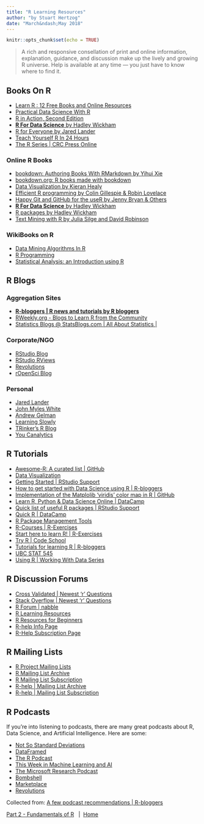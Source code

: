 ```yaml
---
title: "R Learning Resources"
author: "by Stuart Hertzog"
date: "March&ndash;May 2018"
---
```


<script>
    $(document).ready(function() {
      $items = $('div#TOC li');
      $items.each(function(idx) {
        num_ul = $(this).parentsUntil('#TOC').length;
        $(this).css({'text-indent': num_ul * 10, 'padding-left': 0});
      });

    });
</script>

```r
knitr::opts_chunk$set(echo = TRUE)
```

> A rich and responsive consellation of print and online information, explanation, guidance, and discussion make up the lively and growing R universe. Help is available at any time --- you just have to know where to find it.

## Books On R

* [Learn R : 12 Free Books and Online Resources](http://ucanalytics.com/blogs/learn-r-12-books-and-online-resources/)
* [Practical Data Science With R](https://www.manning.com/books/practical-data-science-with-r)
* [R in Action, Second Edition](https://www.manning.com/books/r-in-action-second-edition?a_bid=5c2b1e1d&a_aid=RiA2ed)
* [**R For Data Science** by Hadley Wickham](https://www.amazon.com/R-Data-Science-Hadley-Wickham/dp/1491910399/ref=as_li_ss_tl?ie=UTF8&qid=1469550189&sr=8-1&keywords=R+for+data+science&linkCode=sl1&tag=devtools-20&linkId=6fe0069f9605cf847ed96c191f4e84dd)
* [R for Everyone by Jared Lander](https://www.jaredlander.com/r-for-everyone/)
* [Teach Yourself R In 24 Hours](https://www.informit.com/store/r-in-24-hours-sams-teach-yourself-9780672338489)
* [The R Series | CRC Press Online](https://www.crcpress.com/Chapman--HallCRC-The-R-Series/book-series/CRCTHERSER)

### Online R Books
 
* [bookdown: Authoring Books With RMarkdown by Yihui Xie](https://bookdown.org/yihui/bookdown/)
* [bookdown.org: R books made with bookdown](https://bookdown.org/)
* [Data Visualization by Kieran Healy](http://socviz.co/index.html)
* [Efficient R programming by Colin Gillespie &amp;
Robin Lovelace](https://csgillespie.github.io/efficientR/)
* [Happy Git and GitHub for the useR by Jenny Bryan &amp; Others](http://happygitwithr.com/)
* [**R For Data Science** by Hadley Wickham](http://r4ds.had.co.nz/)
* [R packages by Hadley Wickham](http://r-pkgs.had.co.nz/)
* [Text Mining with R by Julia Silge and David Robinson](https://www.tidytextmining.com/)

### WikiBooks on R

* [Data Mining Algorithms In R](https://en.wikibooks.org/wiki/Data_Mining_Algorithms_In_R)
* [R Programming](https://en.wikibooks.org/wiki/R_Programming)
* [Statistical Analysis: an Introduction using R](https://en.wikibooks.org/wiki/Statistical_Analysis:_an_Introduction_using_R)

## R Blogs

### Aggregation Sites

* [**R-bloggers | R news and tutorials by R bloggers**](https://www.r-bloggers.com/)
* [RWeekly.org - Blogs to Learn R from the Community](https://rweekly.org/)
* [Statistics Blogs @ StatsBlogs.com | All About Statistics |](http://www.statsblogs.com/)

### Corporate/NGO 

* [RStudio Blog](https://blog.rstudio.org/)
* [RStudio RViews](https://rviews.rstudio.com/)
* [Revolutions](http://blog.revolutionanalytics.com/)
* [rOpenSci Blog](https://ropensci.org/blog/)

### Personal

* [Jared Lander](https://www.jaredlander.com/)
* [John Myles White](http://www.johnmyleswhite.com/)
* [Andrew Gelman](http://andrewgelman.com/)
* [Learning Slowly](https://jehrlinger.wordpress.com/)
* [TRinker's R Blog](https://trinkerrstuff.wordpress.com/)
* [You Canalytics](http://ucanalytics.com/blogs/)

## R Tutorials

* [Awesome-R: A curated list | GitHub](https://github.com/qinwf/awesome-R)
* [Data Visualization](http://socviz.co/index.html)
* [Getting Started | RStudio Support](https://support.rstudio.com/hc/en-us/sections/200271437-Getting-Started)
* [How to get started with Data Science using R | R-bloggers](https://www.r-bloggers.com/how-to-get-started-with-data-science-using-r/)
* [Implementation of the Matplolib 'viridis' color map in R | GitHub](https://github.com/sjmgarnier/viridis)
* [Learn R, Python & Data Science Online | DataCamp](https://www.datacamp.com/)
* [Quick list of useful R packages | RStudio Support](https://support.rstudio.com/hc/en-us/articles/201057987-Quick-list-of-useful-R-packages)
* [Quick R | DataCamp](https://www.statmethods.net/r-tutorial/index.html)
* [R Package Management Tools](https://stat.ethz.ch/R-manual/R-devel/library/utils/html/packageStatus.html)
* [R-Courses | R-Exercises](https://www.r-exercises.com/r-courses/)
* [Start here to learn R! | R-Exercises](https://www.r-exercises.com/start-here-to-learn-r/)
* [Try R | Code School](http://tryr.codeschool.com/)
* [Tutorials for learning R | R-bloggers](https://www.r-bloggers.com/how-to-learn-r-2/)
* [UBC STAT 545](http://stat545.com/index.html)
* [Using R | Working With Data Series](http://mazamascience.com/WorkingWithData/?series=using-r)

## R Discussion Forums

* [Cross Validated | Newest 'r' Questions](https://stats.stackexchange.com/questions/tagged/r)
* [Stack Overflow | Newest 'r' Questions](https://stackoverflow.com/questions/tagged/r)
* [R Forum | nabble](http://r.789695.n4.nabble.com/)
* [R Learning Resources](http://r.stuzog.com/R_Learning_Resources.html)
* [R Resources for Beginners](http://www.introductoryr.co.uk/R_Resources_for_Beginners.html)
* [R-help Info Page](https://stat.ethz.ch/mailman/listinfo/r-help)
* [R-Help Subscription Page](http://r.789695.n4.nabble.com/mailing_list/MailingListOptions.jtp?forum=789696)

## R Mailing Lists

* [R Project Mailing Lists](https://www.r-project.org/mail.html)
* [R Mailing List Archive](http://r.789695.n4.nabble.com/)
* [R Mailing List Subscription](http://r.789695.n4.nabble.com/template/NamlServlet.jtp?macro=start_registration_page&nextUrl=http%3A%2F%2Fr.789695.n4.nabble.com%2F)
* [R-help | Mailing List Archive](http://r.789695.n4.nabble.com/R-help-f789696.html)
* [R-help | Mailing List Subscription](https://stat.ethz.ch/mailman/listinfo/r-help)

## R Podcasts

If you're into listening to podcasts, there are many great podcasts about R, Data Science, and Artificial Intelligence. Here are some:

- [Not So Standard Deviations](http://nssdeviations.com/)
- [DataFramed](https://www.datacamp.com/community/podcast?tap_a=5644-dce66f&tap_s=10907-287229)
- [The R Podcast](https://r-podcast.org/)
- [This Week in Machine Learning and AI](https://twimlai.com/)
- [The Microsoft Research Podcast](https://www.microsoft.com/en-us/research/blog/category/podcast/)
- [Bombshell](https://warontherocks.com/category/podcasts/bombshell/)
- [Marketplace](https://www.marketplace.org/)
- [Revolutions](http://www.revolutionspodcast.com/)

Collected from: [A few podcast recommendations | R-bloggers](https://www.r-bloggers.com/a-few-podcast-recommendations/)


<p class="bottom-navbar"><span class="bottom-navbar-contents"><span class="glyphicon glyphicon-arrow-left"> </span> [<span class="bottom-navbar-link">Part 2 - Fundamentals of R</span>](R_Programming.html)&nbsp;&nbsp; | &nbsp;[<span class="bottom-navbar-link">Home</span>](index.html)&nbsp; <span class="glyphicon glyphicon-arrow-right"></span></span></p>
